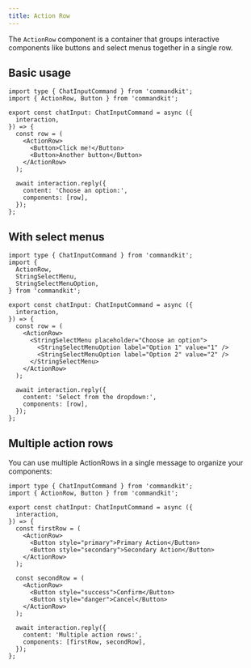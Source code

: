 ```yaml
---
title: Action Row
---
```


The `ActionRow` component is a container that groups interactive
components like buttons and select menus together in a single row.

## Basic usage

```tsx title="src/app/commands/example.ts"
import type { ChatInputCommand } from 'commandkit';
import { ActionRow, Button } from 'commandkit';

export const chatInput: ChatInputCommand = async ({
  interaction,
}) => {
  const row = (
    <ActionRow>
      <Button>Click me!</Button>
      <Button>Another button</Button>
    </ActionRow>
  );

  await interaction.reply({
    content: 'Choose an option:',
    components: [row],
  });
};
```

## With select menus

```tsx title="src/app/commands/select-example.ts"
import type { ChatInputCommand } from 'commandkit';
import {
  ActionRow,
  StringSelectMenu,
  StringSelectMenuOption,
} from 'commandkit';

export const chatInput: ChatInputCommand = async ({
  interaction,
}) => {
  const row = (
    <ActionRow>
      <StringSelectMenu placeholder="Choose an option">
        <StringSelectMenuOption label="Option 1" value="1" />
        <StringSelectMenuOption label="Option 2" value="2" />
      </StringSelectMenu>
    </ActionRow>
  );

  await interaction.reply({
    content: 'Select from the dropdown:',
    components: [row],
  });
};
```

## Multiple action rows

You can use multiple ActionRows in a single message to organize your
components:

```tsx title="src/app/commands/multiple-rows.ts"
import type { ChatInputCommand } from 'commandkit';
import { ActionRow, Button } from 'commandkit';

export const chatInput: ChatInputCommand = async ({
  interaction,
}) => {
  const firstRow = (
    <ActionRow>
      <Button style="primary">Primary Action</Button>
      <Button style="secondary">Secondary Action</Button>
    </ActionRow>
  );

  const secondRow = (
    <ActionRow>
      <Button style="success">Confirm</Button>
      <Button style="danger">Cancel</Button>
    </ActionRow>
  );

  await interaction.reply({
    content: 'Multiple action rows:',
    components: [firstRow, secondRow],
  });
};
```
